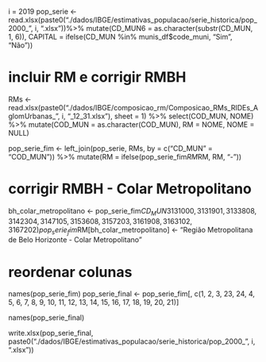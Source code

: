 
i = 2019
pop_serie <- read.xlsx(paste0("./dados/IBGE/estimativas_populacao/serie_historica/pop_2000_", i, ".xlsx"))%>%
  mutate(CD_MUN6 = as.character(substr(CD_MUN, 1, 6)), CAPITAL = ifelse(CD_MUN %in% munis_df$code_muni, "Sim", "Não"))


# incluir RM e corrigir RMBH
RMs <- read.xlsx(paste0("./dados/IBGE/composicao_rm/Composicao_RMs_RIDEs_AglomUrbanas_", i, "_12_31.xlsx"), sheet = 1) %>%
  select(COD_MUN, NOME) %>% mutate(COD_MUN = as.character(COD_MUN), RM = NOME, NOME = NULL)

pop_serie_fim <- left_join(pop_serie, RMs, by = c("CD_MUN" = "COD_MUN")) %>%
  mutate(RM = ifelse(pop_serie_fim$RM %in% RMs$RM, RM, "-"))


# corrigir RMBH - Colar Metropolitano
bh_colar_metropolitano <- pop_serie_fim$CD_MUN%in%c(3105400, 3106408, 3107703, 3108107, 3126406, 3127206, 
                                                 3131000, 3131901, 3133808, 3142304, 3147105, 3153608, 
                                                 3157203, 3161908, 3163102, 3167202)
pop_serie_fim$RM[bh_colar_metropolitano] <- "Região Metropolitana de Belo Horizonte - Colar Metropolitano"


# reordenar colunas
names(pop_serie_fim)
pop_serie_final <- pop_serie_fim[, c(1, 2, 3, 23, 24, 4, 5, 6, 7, 8, 9, 
                                  10, 11, 12, 13, 14, 15, 16, 17, 18, 19, 20, 21)]

names(pop_serie_final)

write.xlsx(pop_serie_final, paste0("./dados/IBGE/estimativas_populacao/serie_historica/pop_2000_", i, ".xlsx"))

